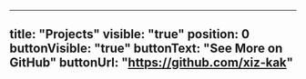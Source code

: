 ---
title: "Projects"
visible: "true"
position: 0
buttonVisible: "true"
buttonText: "See More on GitHub"
buttonUrl: "https://github.com/xiz-kak"
----

